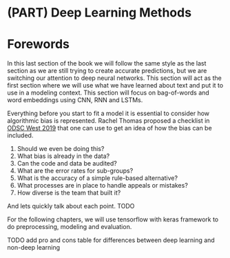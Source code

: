 # (PART) Deep Learning Methods {-}

# Forewords {-}

In this last section of the book we will follow the same style as the last section as we are still trying to create accurate predictions, 
but we are switching our attention to deep neural networks.
This section will act as the first section where we will use what we have learned about text and put it to use in a modeling context.
This section will focus on bag-of-words and word embeddings using CNN, RNN and LSTMs.

Everything before you start to fit a model it is essential to consider how algorithmic bias is represented.
Rachel Thomas proposed a checklist in [ODSC West 2019](https://opendatascience.com/odsc-west-2019-keynote-rachel-thomas-on-algorithmic-bias/) that one can use to get an idea of how the bias can be included.

1. Should we even be doing this?
1. What bias is already in the data?
1. Can the code and data be audited?
1. What are the error rates for sub-groups?
1. What is the accuracy of a simple rule-based alternative?
1. What processes are in place to handle appeals or mistakes?
1. How diverse is the team that built it?

And lets quickly talk about each point.
TODO

For the following chapters, we will use tensorflow with keras framework to do preprocessing, modeling and evaluation.

TODO add pro and cons table for differences between deep learning and non-deep learning